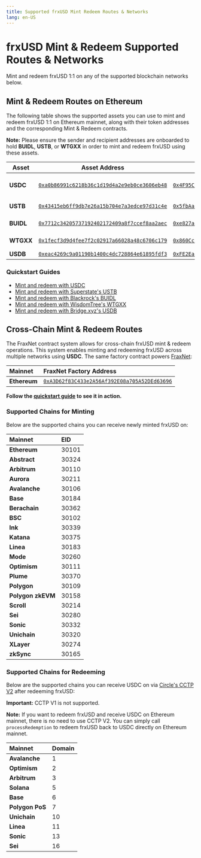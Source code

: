 ```yaml
---
title: Supported frxUSD Mint Redeem Routes & Networks
lang: en-US
---
```


# frxUSD Mint & Redeem Supported Routes & Networks

Mint and redeem frxUSD 1:1 on any of the supported blockchain networks below.

## Mint & Redeem Routes on Ethereum

The following table shows the supported assets you can use to mint and redeem frxUSD 1:1 on Ethereum mainnet, along with their token addresses and the corresponding Mint & Redeem contracts.

**Note:** Please ensure the sender and recipient addresses are onboarded to hold **BUIDL**, **USTB**, or **WTGXX** in order to mint and redeem frxUSD using these assets.

| Asset     | Asset Address                                                                                                           | Mint & Redeem Contract                                                                                                  | Issuer                      |
| --------- | ----------------------------------------------------------------------------------------------------------------------- | ----------------------------------------------------------------------------------------------------------------------- | --------------------------- |
| **USDC**  | [`0xa0b86991c6218b36c1d19d4a2e9eb0ce3606eb48`](https://etherscan.io/address/0xa0b86991c6218b36c1d19d4a2e9eb0ce3606eb48) | [`0x4F95C5bA0C7c69FB2f9340E190cCeE890B3bd87c`](https://etherscan.io/address/0x4F95C5bA0C7c69FB2f9340E190cCeE890B3bd87c) | Circle Internet Group, Inc. |
| **USTB**  | [`0x43415eb6ff9db7e26a15b704e7a3edce97d31c4e`](https://etherscan.io/address/0x43415eb6ff9db7e26a15b704e7a3edce97d31c4e) | [`0x5fbAa3A3B489199338fbD85F7E3D444dc0504F33`](https://etherscan.io/address/0x5fbAa3A3B489199338fbD85F7E3D444dc0504F33) | Superstate Inc.             |
| **BUIDL** | [`0x7712c34205737192402172409a8f7ccef8aa2aec`](https://etherscan.io/address/0x7712c34205737192402172409a8f7ccef8aa2aec) | [`0xe827abf9f462ac4f147753d86bc5f91e186e4e9c`](https://etherscan.io/address/0xe827abf9f462ac4f147753d86bc5f91e186e4e9c) | BlackRock, Inc.             |
| **WTGXX** | [`0x1fecf3d9d4fee7f2c02917a66028a48c6706c179`](https://etherscan.io/address/0x1fecf3d9d4fee7f2c02917a66028a48c6706c179) | [`0x860Cc723935FC9A15fF8b1A94237a711DFeF7857`](https://etherscan.io/address/0x860Cc723935FC9A15fF8b1A94237a711DFeF7857) | WisdomTree, Inc.            |
| **USDB**  | [`0xeac4269c9a01190b1400c4dc728864e61895fdf3`](https://etherscan.io/address/0xeac4269c9a01190b1400c4dc728864e61895fdf3) | [`0xFE2Ea8dE262d956e852F12DE108fda57171a0a29`](https://etherscan.io/address/0xFE2Ea8dE262d956e852F12DE108fda57171a0a29) | Bridge.xyz                  |

### Quickstart Guides

- [Mint and redeem with USDC](/frxusd/mint-and-redeem-quickstarts/usdc)
- [Mint and redeem with Superstate's USTB](/frxusd/mint-and-redeem-quickstarts/ustb)
- [Mint and redeem with Blackrock's BUIDL](/frxusd/mint-and-redeem-quickstarts/buidl)
- [Mint and redeem with WisdomTree's WTGXX](/frxusd/mint-and-redeem-quickstarts/wtgxx)
- [Mint and redeem with Bridge.xyz's USDB](/frxusd/mint-and-redeem-quickstarts/usdb)

## Cross-Chain Mint & Redeem Routes

The FraxNet contract system allows for cross-chain frxUSD mint & redeem operations. This system enables minting and redeeming frxUSD across multiple networks using **USDC**. The same factory contract powers [FraxNet](https://net.frax.com):

| **Mainnet**  | **FraxNet Factory Address**                                                                                             |
| :----------- | :---------------------------------------------------------------------------------------------------------------------- |
| **Ethereum** | [`0xA3D62f83C433e2A56Af392E08a705A52DEd63696`](https://etherscan.io/address/0xA3D62f83C433e2A56Af392E08a705A52DEd63696) |

**Follow the [quickstart guide](/frxusd/cross-chain-mint-and-redeem-quickstart) to see it in action.**

### Supported Chains for Minting

Below are the supported chains you can receive newly minted frxUSD on:

| **Mainnet**       | **EID** |
| :---------------- | :------ |
| **Ethereum**      | 30101   |
| **Abstract**      | 30324   |
| **Arbitrum**      | 30110   |
| **Aurora**        | 30211   |
| **Avalanche**     | 30106   |
| **Base**          | 30184   |
| **Berachain**     | 30362   |
| **BSC**           | 30102   |
| **Ink**           | 30339   |
| **Katana**        | 30375   |
| **Linea**         | 30183   |
| **Mode**          | 30260   |
| **Optimism**      | 30111   |
| **Plume**         | 30370   |
| **Polygon**       | 30109   |
| **Polygon zkEVM** | 30158   |
| **Scroll**        | 30214   |
| **Sei**           | 30280   |
| **Sonic**         | 30332   |
| **Unichain**      | 30320   |
| **XLayer**        | 30274   |
| **zkSync**        | 30165   |

### Supported Chains for Redeeming

Below are the supported chains you can receive USDC on via [Circle's CCTP V2](https://developers.circle.com/cctp/cctp-supported-blockchains) after redeeming frxUSD:

**Important:** CCTP V1 is not supported.

**Note:** If you want to redeem frxUSD and receive USDC on Ethereum mainnet, there is no need to use CCTP V2. You can simply call `processRedemption` to redeem frxUSD back to USDC directly on Ethereum mainnet.

| **Mainnet**     | **Domain** |
| :-------------- | :--------- |
| **Avalanche**   | 1          |
| **Optimism**    | 2          |
| **Arbitrum**    | 3          |
| **Solana**      | 5          |
| **Base**        | 6          |
| **Polygon PoS** | 7          |
| **Unichain**    | 10         |
| **Linea**       | 11         |
| **Sonic**       | 13         |
| **Sei**         | 16         |
